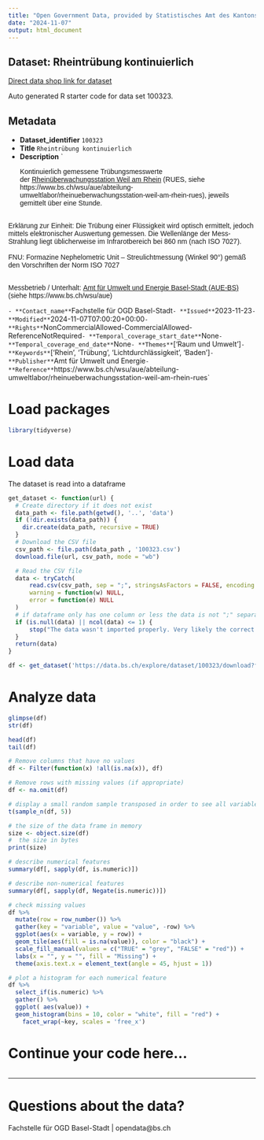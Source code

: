```yaml
---
title: "Open Government Data, provided by Statistisches Amt des Kantons Basel-Stadt - Fachstelle OGD"
date: "2024-11-07"
output: html_document
---
```


## Dataset: Rheintrübung kontinuierlich

[Direct data shop link for dataset](https://data.bs.ch/explore/dataset/100323)

Auto generated R starter code for data set 100323.

## Metadata

- **Dataset_identifier** `100323`
- **Title** `Rheintrübung kontinuierlich`
- **Description** `<p class=""></p><div style="text-align: left;"><p class="MsoNormal" style="margin-bottom: 0.0001pt; line-height: normal; background-image: initial; background-position: initial; background-size: initial; background-repeat: initial; background-attachment: initial; background-origin: initial; background-clip: initial;"><span style="font-size: 10.5pt; font-family: Arial, sans-serif;">Kontinuierlich gemessene Trübungsmesswerte der <a href="https://www.bs.ch/wsu/aue/abteilung-umweltlabor/rheinueberwachungsstation-weil-am-rhein-rues" target="_blank"><span style="background-image: initial; background-position: initial; background-size: initial; background-repeat: initial; background-attachment: initial; background-origin: initial; background-clip: initial;">Rheinüberwachungsstation
Weil am Rhein</span></a> (RUES, siehe
https://www.bs.ch/wsu/aue/abteilung-umweltlabor/rheinueberwachungsstation-weil-am-rhein-rues),
jeweils gemittelt über eine Stunde. <br>
 <o:p></o:p></span></p>

<p class="MsoNormal" style="margin-bottom:0cm;margin-bottom:.0001pt;line-height:
normal"><span style="font-size: 10.5pt; font-family: Arial, sans-serif; background-image: initial; background-position: initial; background-size: initial; background-repeat: initial; background-attachment: initial; background-origin: initial; background-clip: initial;">Erklärung zur Einheit: Die Trübung einer
Flüssigkeit wird optisch ermittelt, jedoch mittels elektronischer Auswertung
gemessen. Die Wellenlänge der Mess-Strahlung liegt üblicherweise im
Infrarotbereich bei 860 nm (nach ISO 7027). <br>
<br>
FNU: Formazine Nephelometric Unit – Streulichtmessung (Winkel 90°) gemäß den
Vorschriften der Norm ISO 7027 <br>
<br>
<o:p></o:p></span></p>

<p class="MsoNormal" style="margin-bottom:0cm;margin-bottom:.0001pt;line-height:
normal"><span style="font-size: 10.5pt; font-family: Arial, sans-serif; background-image: initial; background-position: initial; background-size: initial; background-repeat: initial; background-attachment: initial; background-origin: initial; background-clip: initial;">Messbetrieb / Unterhalt: <a href="https://www.bs.ch/wsu/aue" target="_blank">Amt
für Umwelt und Energie Basel-Stadt (AUE-BS)</a> <br>
(siehe https://www.bs.ch/wsu/aue)<o:p></o:p></span></p></div><p></p><p></p>`
- **Contact_name** `Fachstelle für OGD Basel-Stadt`
- **Issued** `2023-11-23`
- **Modified** `2024-11-07T07:00:20+00:00`
- **Rights** `NonCommercialAllowed-CommercialAllowed-ReferenceNotRequired`
- **Temporal_coverage_start_date** `None`
- **Temporal_coverage_end_date** `None`
- **Themes** `['Raum und Umwelt']`
- **Keywords** `['Rhein', 'Trübung', 'Lichtdurchlässigkeit', 'Baden']`
- **Publisher** `Amt für Umwelt und Energie`
- **Reference** `https://www.bs.ch/wsu/aue/abteilung-umweltlabor/rheinueberwachungsstation-weil-am-rhein-rues`


# Load packages

```r

library(tidyverse)
```

# Load data

The dataset is read into a dataframe

```r
get_dataset <- function(url) {
  # Create directory if it does not exist
  data_path <- file.path(getwd(), '..', 'data')
  if (!dir.exists(data_path)) {
    dir.create(data_path, recursive = TRUE)
  }
  # Download the CSV file
  csv_path <- file.path(data_path , '100323.csv')
  download.file(url, csv_path, mode = "wb")

  # Read the CSV file
  data <- tryCatch(
      read.csv(csv_path, sep = ";", stringsAsFactors = FALSE, encoding = "UTF-8"),
      warning = function(w) NULL,
      error = function(e) NULL
  )
  # if dataframe only has one column or less the data is not ";" separated
  if (is.null(data) || ncol(data) <= 1) {
      stop("The data wasn't imported properly. Very likely the correct separator couldn't be found.\nPlease check the dataset manually and adjust the code.")
  }
  return(data)
}
```

```r

df <- get_dataset('https://data.bs.ch/explore/dataset/100323/download?format=csv&timezone=Europe%2FZurich')

```

# Analyze data

```r

glimpse(df)
str(df)

head(df)
tail(df)

```

```r
# Remove columns that have no values
df <- Filter(function(x) !all(is.na(x)), df)

# Remove rows with missing values (if appropriate)
df <- na.omit(df)
```

```r
# display a small random sample transposed in order to see all variables
t(sample_n(df, 5))
```

```r
# the size of the data frame in memory
size <- object.size(df)
#  the size in bytes
print(size)
```

```r
# describe numerical features
summary(df[, sapply(df, is.numeric)])
```

```r
# describe non-numerical features
summary(df[, sapply(df, Negate(is.numeric))])
```

```r
# check missing values
df %>%
  mutate(row = row_number()) %>%
  gather(key = "variable", value = "value", -row) %>%
  ggplot(aes(x = variable, y = row)) +
  geom_tile(aes(fill = is.na(value)), color = "black") +
  scale_fill_manual(values = c("TRUE" = "grey", "FALSE" = "red")) +
  labs(x = "", y = "", fill = "Missing") +
  theme(axis.text.x = element_text(angle = 45, hjust = 1))
```

```r
# plot a histogram for each numerical feature
df %>%
  select_if(is.numeric) %>%
  gather() %>%
  ggplot( aes(value)) +
  geom_histogram(bins = 10, color = "white", fill = "red") +
    facet_wrap(~key, scales = 'free_x')
```

# Continue your code here...

```r

```
------------------------------------------------------------------------

# Questions about the data?

Fachstelle für OGD Basel-Stadt | opendata@bs.ch
